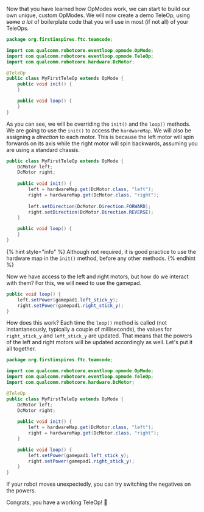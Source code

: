 Now that you have learned how OpModes work, we can start to build our own unique, custom OpModes. We will now create a demo TeleOp, using ~~some~~ _a lot_ of boilerplate code that you will use in most \(if not all\) of your TeleOps.

```java
package org.firstinspires.ftc.teamcode;

import com.qualcomm.robotcore.eventloop.opmode.OpMode;
import com.qualcomm.robotcore.eventloop.opmode.TeleOp;
import com.qualcomm.robotcore.hardware.DcMotor;

@TeleOp
public class MyFirstTeleOp extends OpMode {
    public void init() {
    }

    public void loop() {
    }
}
```

As you can see, we will be overriding the `init()` and the `loop()` methods. We are going to use the `init()` to access the `hardwareMap`. We will also be assigning a _direction_ to each motor. This is because the left motor will spin forwards on its axis while the right motor will spin backwards, assuming you are using a standard chassis.

```java
public class MyFirstTeleOp extends OpMode {
    DcMotor left;
    DcMotor right;
    
    public void init() {
        left = hardwareMap.get(DcMotor.class, "left");
        right = hardwareMap.get(DcMotor.class, "right");
        
        left.setDirection(DcMotor.Direction.FORWARD);
        right.setDirection(DcMotor.Direction.REVERSE);
    }

    public void loop() {
    }
}
```

{% hint style="info" %}
Although not required, it is good practice to use the hardware map in the `init()` method, before any other methods.
{% endhint %}

Now we have access to the left and right motors, but how do we interact with them? For this, we will need to use the gamepad.

```java
public void loop() {
    left.setPower(gamepad1.left_stick_y);
    right.setPower(gamepad1.right_stick_y);
}
```

How does this work? Each time the `loop()` method is called \(not instantaneously, typically a couple of milliseconds\), the values for `right_stick_y` and `left_stick_y` are updated. That means that the powers of the left and right motors will be updated accordingly as well. Let's put it all together.

```java
package org.firstinspires.ftc.teamcode;

import com.qualcomm.robotcore.eventloop.opmode.OpMode;
import com.qualcomm.robotcore.eventloop.opmode.TeleOp;
import com.qualcomm.robotcore.hardware.DcMotor;

@TeleOp
public class MyFirstTeleOp extends OpMode {
    DcMotor left;
    DcMotor right;
    
    public void init() {
        left = hardwareMap.get(DcMotor.class, "left");
        right = hardwareMap.get(DcMotor.class, "right");
    }

    public void loop() {
        left.setPower(gamepad1.left_stick_y);
        right.setPower(gamepad1.right_stick_y);
    }
}
```

<Callout>

If your robot moves unexpectedly, you can try switching the negatives on the powers.

</Callout>

Congrats, you have a working TeleOp! 🎉